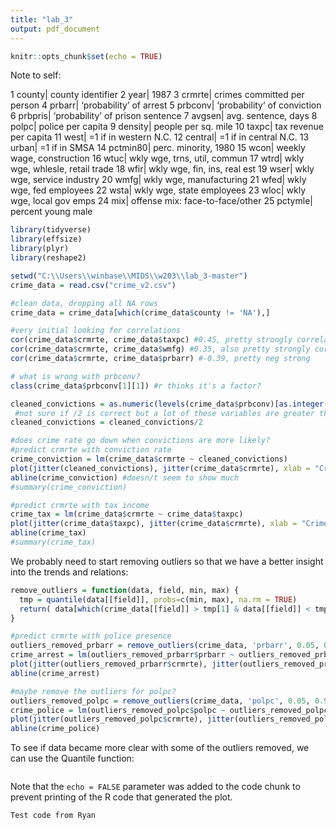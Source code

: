 ```yaml
---
title: "lab_3"
output: pdf_document
---
```


```r
knitr::opts_chunk$set(echo = TRUE)
```

Note to self: 

1    county|               county identifier
2      year|                            1987
3    crmrte|     crimes committed per person
4    prbarr|         'probability' of arrest
5   prbconv|     'probability' of conviction
6   prbpris| 'probability' of prison sentence
7    avgsen|             avg. sentence, days
8     polpc|               police per capita
9   density|             people per sq. mile
10    taxpc|          tax revenue per capita
11     west|           =1 if in western N.C.
12  central|           =1 if in central N.C.
13    urban|                   =1 if in SMSA
14 pctmin80|            perc. minority, 1980
15     wcon|       weekly wage, construction
16     wtuc|    wkly wge, trns, util, commun
17     wtrd| wkly wge, whlesle, retail trade
18     wfir|    wkly wge, fin, ins, real est
19     wser|      wkly wge, service industry
20     wmfg|         wkly wge, manufacturing
21     wfed|         wkly wge, fed employees
22     wsta|       wkly wge, state employees
23     wloc|        wkly wge, local gov emps
24      mix| offense mix: face-to-face/other
25  pctymle|              percent young male

```r
library(tidyverse)
library(effsize)
library(plyr)
library(reshape2)

setwd("C:\\Users\\winbase\\MIDS\\w203\\lab_3-master")
crime_data = read.csv("crime_v2.csv")

#clean data, dropping all NA rows
crime_data = crime_data[which(crime_data$county != 'NA'),]

#very initial looking for correlations
cor(crime_data$crmrte, crime_data$taxpc) #0.45, pretty strongly correlated
cor(crime_data$crmrte, crime_data$wmfg) #0.35, also pretty strongly correlated
cor(crime_data$crmrte, crime_data$prbarr) #-0.39, pretty neg strong

# what is wrong with prbconv?
class(crime_data$prbconv[1][1]) #r thinks it's a factor?

cleaned_convictions = as.numeric(levels(crime_data$prbconv)[as.integer(crime_data$prbconv)])
 #not sure if /2 is correct but a lot of these variables are greater than 1
cleaned_convictions = cleaned_convictions/2

#does crime rate go down when convictions are more likely?
#predict crmrte with conviction rate
crime_conviction = lm(crime_data$crmrte ~ cleaned_convictions)
plot(jitter(cleaned_convictions), jitter(crime_data$crmrte), xlab = "Crime Rate", ylab = "Probability of conviction")
abline(crime_conviction) #doesn/t seem to show much
#summary(crime_conviction)

#predict crmrte with tax income
crime_tax = lm(crime_data$crmrte ~ crime_data$taxpc)
plot(jitter(crime_data$taxpc), jitter(crime_data$crmrte), xlab = "Crime Rate", ylab = "Tax receipts")
abline(crime_tax)
#summary(crime_tax)
```

We probably need to start removing outliers so that we have a better insight into the trends and relations:

```r

remove_outliers = function(data, field, min, max) {
  tmp = quantile(data[[field]], probs=c(min, max), na.rm = TRUE)
  return( data[which(crime_data[[field]] > tmp[1] & data[[field]] < tmp[2]),] )
}

#predict crmrte with police presence
outliers_removed_prbarr = remove_outliers(crime_data, 'prbarr', 0.05, 0.95)
crime_arrest = lm(outliers_removed_prbarr$prbarr ~ outliers_removed_prbarr$crmrte)
plot(jitter(outliers_removed_prbarr$crmrte), jitter(outliers_removed_prbarr$prbarr), xlab = "Crime Rate", ylab = "Probability of Arrest")
abline(crime_arrest)

#maybe remove the outliers for polpc?
outliers_removed_polpc = remove_outliers(crime_data, 'polpc', 0.05, 0.95)
crime_police = lm(outliers_removed_polpc$polpc ~ outliers_removed_polpc$crmrte, data = outliers_removed_polpc)
plot(jitter(outliers_removed_polpc$crmrte), jitter(outliers_removed_polpc$polpc), xlab = "Crime Rate", ylab = "Police Presence")
abline(crime_police)

```

To see if data became more clear with some of the outliers removed, we can use the Quantile function:

```r



```

Note that the `echo = FALSE` parameter was added to the code chunk to prevent printing of the R code that generated the plot.

```Test code from Ryan```

